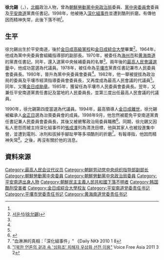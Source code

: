 {{noteTA
|G1=Country
|1=zh:朝鮮; zh-cn:朝鲜; zh-tw:朝鮮; zh-hk:朝鮮; zh-sg:朝鲜;
}}

'''徐允錫'''（{{lang-ko|서윤석}}，{{bd|1928年|9月9日|1998年？}}），[[北韓|北韓]]政治人物，曾為[[朝鮮勞動黨中央政治局|朝鮮勞動黨中央政治局]]委員、[[朝鮮勞動黨中央委員會|黨中央委員會]]委員及[[平安南道|平安南道]]黨責任書記。1998年，他被捲入[[深化組事件|深化組事件]]並遭到酷刑折磨，有傳他因而精神失常，此後下落不明<ref name="rfa"/>。

==生平==
徐允錫出生於平安南道，後於[[金日成高級黨校|金日成高級黨校]]和[[金日成綜合大學|金日成綜合大學]]畢業<ref name="cybernk">[http://www.cybernk.net/infoText/InfoHumanDetail.aspx?rightType=3&SearchSubject=null&SearchSubject=null&SearchSubject=null&SearchSubject=null&SearchSubject=null&SearchSubject=null&SearchSubject=null&SearchSubject=null&SearchSubject=null&SearchSubject=null&SearchSubject=null&SearchSubject=null&SearchSubject=null&SearchAdminst=null&SearchAdminst=null&SearchAdminst=null&SearchAdminst=null&SearchAdminst=null&SearchAdminst=null&SearchAdminst=null&SearchAdminst=null&SearchAdminst=null&SearchAdminst=null&SearchAdminst=null&SearchAdminst=null&SearchAdminst=null&SearchSubject=null&SearchAdminst=null&SearchSubject=null&SearchAdminst=null&SearchSubject=null&SearchAdminst=null&SearchSubject=null&SearchAdminst=null&SearchSubject=null&SearchAdminst=null&SearchSubject=null&SearchAdminst=null&schword=&cp=5&mc=EJ0902&hid=EJ090200229124&direct=1&SearchSubject=null&SearchAdminst=null 서윤석(徐允錫)]</ref>。1964年，他成為黨中央委員會組織指導部的副部長。1970年，被委任為[[海州市|海州市]]和[[黄海南道|黄海南道]]的黨責任書記。同年，還入選黨中央候補委員的名單<ref name="cybernk"/>。兩年後的[[1972年朝鮮民主主義人民共和國最高人民會議選舉|最高人民會議選舉]]中，他成功當選為代議員。1978年，被任命為[[平壤市|平壤市]]黨責任書記兼市人民委員會委員長。1980年，晉升為黨中央委員會委員<ref name="cybernk"/>。1982年，他一舉被提拔為政治局的委員及平壤市經濟指導委員會委員長，又再度成為最高人民會議的代議員<ref name="cybernk"/>。同年，又獲[[金日成勛章|金日成勛章]]。1985年，獲留任為平壤市人民委員會委員長。翌年，又兼任平安南道黨責任書記及當地的人民委員長，並第三度出任最高人民會議的代議員。

1990年，徐允錫第四度當選為代議員。1994年，最高領導人[[金日成之死|金日成離世]]，徐允錫被繼承人[[金正日|金正日]]選為治喪委員會的成員。1998年9月，他忽然被罷免平安南道黨責任書記兼人民委員會委員長，其後又被褫奪政治局委員職務<ref>{{Cite web |url=http://office.kbs.co.kr/tongil1/archives/4413 |title=서윤석 |access-date=2014-02-27 |archive-date=2019-09-19 |archive-url=https://web.archive.org/web/20190919070102/http://office.kbs.co.kr/tongil1/archives/4413 |dead-url=no }}</ref>。同期，徐允錫又因私人恩怨而被主持深化組事件的[[張成澤|張成澤]]列為清洗目標，他與其家人也被投進集中營，並遭到電刑、冰刑和拔掉手腳趾甲等多項酷刑的折磨<ref> "血淋淋的真相：「深化組事件」" 《Daily NK》 2010 1 8</ref>。有報導指，他因而精神失常<ref name="rfa">[http://www.rfa.org/korean/weekly_program/media_in_out/in_out-03022011112638.html {{Wayback|url=http://www.rfa.org/korean/weekly_program/media_in_out/in_out-03022011112638.html |date=20200521194743 }} "[북한 언론의 겉과 속 '심화조’ 피해자 우상화 선전 이용"] Voice Free Asia 2011 3 2</ref>。之後，再沒有關於他的消息。

==資料來源==
{{reflist}}

[[Category:最高人民会议代议员|Category:最高人民会议代议员]]
[[Category:朝鲜劳动党中央组织指导部副部长|Category:朝鲜劳动党中央组织指导部副部长]]
[[Category:朝鮮勞動黨中央委員|Category:朝鮮勞動黨中央委員]]
[[Category:朝鮮勞動黨中央政治局委員|Category:朝鮮勞動黨中央政治局委員]]
[[Category:平安南道出身人物|Category:平安南道出身人物]]
[[Category:朝鮮民主主義人民共和國下落不明者|Category:朝鮮民主主義人民共和國下落不明者]]
[[Category:韩国酷刑受害者|Category:韩国酷刑受害者]]
[[Category:金日成綜合大學校友|Category:金日成綜合大學校友]]
[[Category:平安南道党委责任书记|Category:平安南道党委责任书记]]
[[Category:平壤市党委责任书记|Category:平壤市党委责任书记]]
[[Category:黄海南道党委责任书记|Category:黄海南道党委责任书记]]